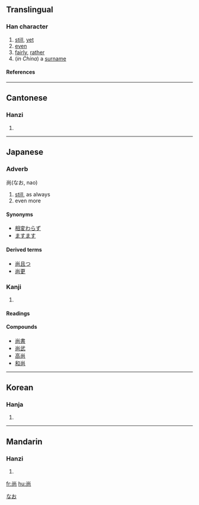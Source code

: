 {{see|尙}}

==Translingual==
===Han character===
{{Han char|rn=42|rad=小|as=05|sn=8|four=9022<sub>7</sub>|canj=火月口 (FBR)}}
# [[still]], [[yet]]
# [[even]]
# [[fairly]], [[rather]]
# (''in China'') a [[surname]]
====References====
{{Han ref|kx=0297.121|dkj=07493|hdz=10563.050|uh=5C1A|ud=23578|bh=A97C|bd=43388}}
----

==Cantonese==
===Hanzi===
{{yue-hanzi|jyut=|y=seung6}}
# {{defn|Cantonese}}
----
== Japanese ==

=== Adverb ===
尚(なお, nao)

# [[still]], as always
# even more

====Synonyms====
*[[相変わらず]]
*[[ますます]]

====Derived terms====
*[[尚且つ]]
*[[尚更]]


=== Kanji ===

{{ja-kanji|grade=c|rs=小05}}
# {{defn|Japanese}} 
====Readings====
{{ja-readings|on=[[しょう]] (shō)|kun=[[なお]] (nao), [[たっとぶ]] (tattobu), [[くわえる]] (kuwaeru), [[ねがう]] (negau)|nanori=なお (nao), [[ひさ]](hisa)}}

====Compounds====
*[[尚書]]
*[[尚武]]
*[[高尚]]
*[[和尚]] 

[[Category:Japanese adverbs|なお]]
----

==Korean==
===Hanja===
{{ko-hanja|hangeul=상|rv=sang|mr=sang}}
# {{defn|Korean}}
----
==Mandarin==
===Hanzi===
{{cmn-hanzi|pin=[[shàng]] ([[shang4]]), [[cháng]] ([[chang2]])|wg=ch'ang<sup>2</sup>, shang<sup>4</sup>}}
# {{defn|Mandarin}}

[[fr:尚]]
[[hu:尚]]